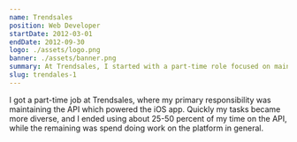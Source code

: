 ```yaml
---
name: Trendsales
position: Web Developer
startDate: 2012-03-01
endDate: 2012-09-30
logo: ./assets/logo.png
banner: ./assets/banner.png
summary: At Trendsales, I started with a part-time role focused on maintaining the API for the iOS app, eventually diversifying my responsibilities to include broader platform development, allocating 25-50% of my time to the API.
slug: trendales-1
---
```


I got a part-time job at Trendsales, where my primary responsibility was maintaining the API which powered the iOS app. Quickly my tasks became more diverse, and I ended using about 25-50 percent of my time on the API, while the remaining was spend doing work on the platform in general.
